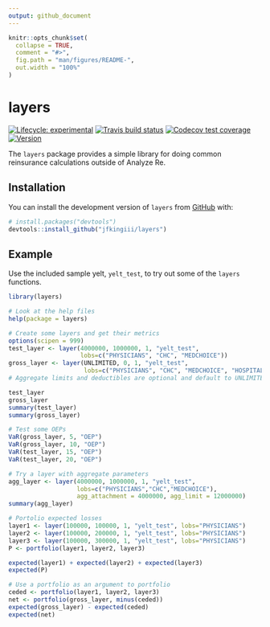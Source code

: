 ```yaml
---
output: github_document
---
```


<!-- README.md is generated from README.Rmd. Please edit that file -->

```r
knitr::opts_chunk$set(
  collapse = TRUE,
  comment = "#>",
  fig.path = "man/figures/README-",
  out.width = "100%"
)
```

# layers

<!-- badges: start -->
[![Lifecycle: experimental](https://img.shields.io/badge/lifecycle-experimental-orange.svg)](https://www.tidyverse.org/lifecycle/#experimental)
[![Travis build status](https://travis-ci.com/jfkingiii/layers.svg?branch=master)](https://travis-ci.com/jfkingiii/layers)
[![Codecov test coverage](https://codecov.io/gh/jfkingiii/layers/branch/master/graph/badge.svg)](https://codecov.io/gh/jfkingiii/layers?branch=master)
[![Version](https://img.shields.io/github/v/tag/jfkingiii/layers?label=Version)](https://github.com/jfkingiii/layers/tags)
<!-- badges: end -->

The `layers` package provides a simple library for doing common reinsurance calculations outside of Analyze Re.

## Installation

You can install the development version of `layers` from [GitHub](https://github.com/) with:

``` r
# install.packages("devtools")
devtools::install_github("jfkingiii/layers")
```
## Example

Use the included sample yelt, `yelt_test`, to try out some of the `layers` functions.

```r
library(layers)

# Look at the help files
help(package = layers)

# Create some layers and get their metrics
options(scipen = 999)
test_layer <- layer(4000000, 1000000, 1, "yelt_test",
                    lobs=c("PHYSICIANS", "CHC", "MEDCHOICE"))
gross_layer <- layer(UNLIMITED, 0, 1, "yelt_test",
                     lobs=c("PHYSICIANS", "CHC", "MEDCHOICE", "HOSPITAL"))
# Aggregate limits and deductibles are optional and default to UNLIMITED and 0.

test_layer
gross_layer
summary(test_layer)
summary(gross_layer)

# Test some OEPs
VaR(gross_layer, 5, "OEP")
VaR(gross_layer, 10, "OEP")
VaR(test_layer, 15, "OEP")
VaR(test_layer, 20, "OEP")

# Try a layer with aggregate parameters
agg_layer <- layer(4000000, 1000000, 1, "yelt_test",
                   lobs=c("PHYSICIANS","CHC","MEDCHOICE"),
                   agg_attachment = 4000000, agg_limit = 12000000)
summary(agg_layer)

# Portolio expected losses
layer1 <- layer(100000, 100000, 1, "yelt_test", lobs="PHYSICIANS")
layer2 <- layer(100000, 200000, 1, "yelt_test", lobs="PHYSICIANS")
layer3 <- layer(100000, 300000, 1, "yelt_test", lobs="PHYSICIANS")
P <- portfolio(layer1, layer2, layer3)

expected(layer1) + expected(layer2) + expected(layer3)
expected(P)

# Use a portfolio as an argument to portfolio
ceded <- portfolio(layer1, layer2, layer3)
net <- portfolio(gross_layer, minus(ceded))
expected(gross_layer) - expected(ceded)
expected(net)
```
